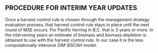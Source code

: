 ## PROCEDURE FOR INTERIM YEAR UPDATES {-}

Once a harvest control rule is chosen through the management strategy evaluation 
process, that harvest control rule stays in place until the next round of MSE
occurs. For Pacific herring in B.C. that is 3 years or more. 
In the intervening years an estimate of biomass and biomass depletion is obtained
to use with the harvest control rule. In our case it is 
the less computationally intensive DIM SISCAH model. 